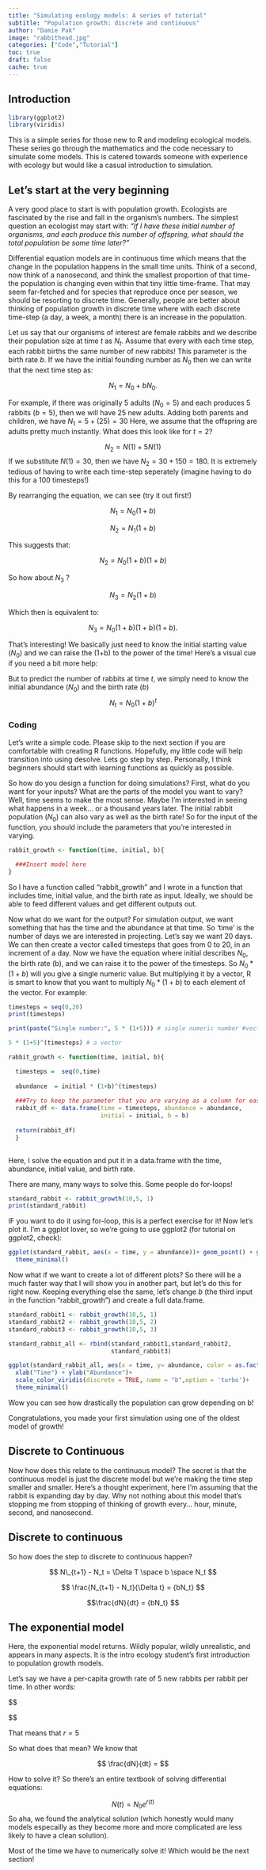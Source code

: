 ```yaml
---
title: "Simulating ecology models: A series of tutorial"
subtitle: "Population growth: discrete and continuous"
author: "Damie Pak"
image: "rabbithead.jpg"
categories: ["Code","Tutorial"]
toc: true
draft: false
cache: true
---
```


## Introduction

```r
library(ggplot2)
library(viridis)
```

This is a simple series for those new to R and modeling ecological models. These series go through the mathematics and the code necessary to simulate some models. This is catered towards someone with experience with ecology but would like a casual introduction to simulation.

## Let's start at the very beginning

A very good place to start is with population growth. Ecologists are fascinated by the rise and fall in the organism's numbers. The simplest question an ecologist may start with: *"If I have these initial number of organisms, and each produce this number of offspring, what should the total population be some time later?"*

Differential equation models are in continuous time which means that the change in the population happens in the small time units. Think of a second, now think of a nanosecond, and think the smallest proportion of that time- the population is changing even within that tiny little time-frame. That may seem far-fetched and for species that reproduce once per season, we should be resorting to discrete time. Generally, people are better about thinking of population growth in discrete time where with each discrete time-step (a day, a week, a month) there is an increase in the population.

Let us say that our organisms of interest are female rabbits and we describe their population size at time $t$ as $N_t$. Assume that every with each time step, each rabbit births the same number of new rabbits! This parameter is the birth rate $b$. If we have the initial founding number as $N_0$ then we can write that the next time step as:

$$
N_{1} = N_0 + bN_0.
$$

For example, if there was originally 5 adults ($N_0 = 5$) and each produces 5 rabbits ($b = 5$), then we will have 25 new adults.  Adding both parents and children, we have  $N_1 = 5 + (25) = 30$ Here, we assume that the offspring are adults pretty much instantly. What does this look like for $t = 2$? 

$$
N_{2} = N(1) + 5N(1)
$$
If we substitute $N(1) = 30$, then we have $N_2 = 30 + 150 = 180$. It is extremely tedious of having to write each time-step seperately (imagine having to do this for a 100 timesteps!) 

By rearranging the equation, we can see (try it out first!)

$$
N_{1} = N_0(1 + b)
$$

$$
N_{2} = N_{1}(1 + b)
$$

This suggests that:

$$
N_{2} = N_0(1+b)(1+b)
$$

So how about $N_{3}$ ?

$$
N_{3} = N_{2} (1+b)
$$

Which then is equivalent to:

$$
N_{3} = N_0(1+b)(1+b)(1+b).
$$

That's interesting! We basically just need to know the initial starting value ($N_0$) and we can raise the (1+b) to the power of the time! Here's a visual cue if you need a bit more help:



But to predict the number of rabbits at time $t$, we simply need to know the initial abundance ($N_0$) and the birth rate ($b$) 
$$
N_t = N_0(1+b)^t
$$

### Coding

Let's write a simple code. Please skip to the next section if you are comfortable with creating R functions. Hopefully, my little code will help transition into using desolve. Lets go step by step. Personally, I think beginners should start with learning functions as quickly as possible.

So how do you design a function for doing simulations? First, what do you want for your inputs? What are the parts of the model you want to vary? Well, time seems to make the most sense. Maybe I'm interested in seeing what happens in a week... or a thousand years later. The initial rabbit population ($N_0$) can also vary as well as the birth rate! So for the input of the function, you should include the parameters that you're interested in varying.

```r
rabbit_growth <- function(time, initial, b){
  
  ###Insert model here
}

```

So I have a function called "rabbit_growth" and I wrote in a function that includes time, initial value, and the birth rate as input. Ideally, we should be able to feed different values and get different outputs out.

Now what do we want for the output? For simulation output, we want something that has the time and the abundance at that time. So 'time' is the number of days we are interested in projecting. Let's say we want 20 days. We can then create a vector called timesteps that goes from 0 to 20, in an increment of a day. Now we have the equation where initial describes $N_0$, the birth rate (b), and we can raise it to the power of the timesteps. So $N_0 * (1+b)$ will you give a single numeric value. But multiplying it by a vector, R is smart to know that you want to multiply $N_0 *(1+b)$ to each element of the vector. For example:

```r

timesteps = seq(0,20)
print(timesteps)
```


```r
print(paste("Single number:", 5 * (1+5))) # single numeric number #vector
```

```r
5 * (1+5)^(timesteps) # a vector
```

```r
rabbit_growth <- function(time, initial, b){

  timesteps =  seq(0,time)
  
  abundance  = initial * (1+b)^(timesteps)
    
  ###Try to keep the parameter that you are varying as a column for easier analysis 
  rabbit_df <- data.frame(time = timesteps, abundance = abundance,
                          initial = initial, b = b)
    
  return(rabbit_df)
  }
  
```

Here, I solve the equation and put it in a data.frame with the time, abundance, initial value, and birth rate.

There are many, many ways to solve this. Some people do for-loops!

```r
standard_rabbit <- rabbit_growth(10,5, 1)
print(standard_rabbit)
```

IF you want to do it using for-loop, this is a perfect exercise for it! Now let's plot it. I'm a ggplot lover, so we're going to use ggplot2 (for tutorial on ggplot2, check):

```r
ggplot(standard_rabbit, aes(x = time, y = abundance))+ geom_point() + geom_line() + xlab("Time") + ylab("Abundance") + 
  theme_minimal()
```

Now what if we want to create a lot of different plots? So there will be a much faster way that I will show you in another part, but let's do this for right now. Keeping everything else the same, let's change $b$ (the third input in the function "rabbit_growth") and create a full data.frame.

```r
standard_rabbit1 <- rabbit_growth(10,5, 1)
standard_rabbit2 <- rabbit_growth(10,5, 2)
standard_rabbit3 <- rabbit_growth(10,5, 3)

standard_rabbit_all <- rbind(standard_rabbit1,standard_rabbit2, 
                             standard_rabbit3)
```

```r
ggplot(standard_rabbit_all, aes(x = time, y= abundance, color = as.factor(b), group = as.factor(b))) + geom_point() + geom_line() +
  xlab("Time") + ylab("Abundance")+
  scale_color_viridis(discrete = TRUE, name = "b",option = 'turbo')+
  theme_minimal()
```

Wow you can see how drastically the population can grow depending on b!

Congratulations, you made your first simulation using one of the oldest model of growth!

## Discrete to Continuous 

Now how does this relate to the continuous model? The secret is that the continuous model is just the discrete model but we're making the time step smaller and smaller. Here's a thought experiment, here I'm assuming that the rabbit is expanding day by day. Why not  nothing about this model that's stopping me from stopping of thinking of growth every... hour, minute, second, and nanosecond.

## Discrete to continuous

So how does the step to discrete to continuous happen?

$$ N\_{t+1} - N_t = \Delta T \space b \space N_t $$

$$
\frac{N_{t+1} - N_t}{\Delta t} = {bN_t} 
$$

$$\frac{dN}{dt} = {bN_t} $$

## The exponential model

Here, the exponential model returns. Wildly popular, wildly unrealistic, and appears in many aspects. It is the intro ecology student's first introduction to population growth models.

Let's say we have a per-capita growth rate of 5 new rabbits per rabbit per time. In other words:

\$\$

\$\$

That means that $r = 5$

So what does that mean? We know that

$$
\frac{dN}{dt} = 
$$

How to solve it? So there's an entire textbook of solving differential equations:

$$
N(t) = N_0 e^{r(t)}
$$ So aha, we found the analytical solution (which honestly would many models especailly as they become more and more complicated are less likely to have a clean solution).

Most of the time we have to numerically solve it! Which would be the next section!
